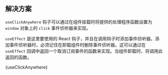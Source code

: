

## 解决方案

`useClickAnywhere` 钩子可以通过在组件挂载时将提供的处理程序函数设置为 `window` 对象上的 `click` 事件侦听器来实现。

`useEffect` 是这里要使用的 React 钩子，并且在调用钩子时添加事件侦听器。添加事件侦听器时，必须记住在卸载组件时删除事件侦听器。这可以通过在 `useEffect` 回调中返回一个取消订阅事件的函数来实现。当组件卸载时，将调用此返回的函数。

<MDXCodeBlock>
  {useClickAnywhere}
</MDXCodeBlock>
